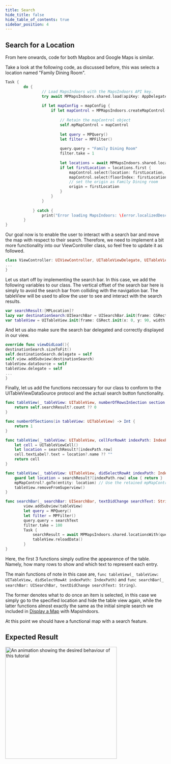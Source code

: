 ```yaml
---
title: Search
hide_title: false
hide_table_of_contents: true
sidebar_position: 4
---
```


## Search for a Location

From here onwards, code for both Mapbox and Google Maps is similar.

Take a look at the following code, as discussed before, this was selects a location named "Family Dining Room".

```swift
Task {
        do {
                // Load MapsIndoors with the MapsIndoors API key.
                try await MPMapsIndoors.shared.load(apiKey: AppDelegate.mApiKey)
                
                if let mapConfig = mapConfig {
                    if let mapControl = MPMapsIndoors.createMapControl(mapConfig: mapConfig) {
                        
                        // Retain the mapControl object
                        self.mpMapControl = mapControl
                        
                        let query = MPQuery()
                        let filter = MPFilter()
                        
                        query.query = "Family Dining Room"
                        filter.take = 1
                        
                        let locations = await MPMapsIndoors.shared.locationsWith(query: query, filter: filter)
                        if let firstLocation = locations.first {
                            mapControl.select(location: firstLocation, behavior: .default)
                            mapControl.select(floorIndex: firstLocation.floorIndex.intValue)
                            // set the origin as Family Dining room
                            origin = firstLocation
                        }
                    }
                }
                
            } catch {
                print("Error loading MapsIndoors: \(error.localizedDescription)")
        }
}
```

Our goal now is to enable the user to interact with a search bar and move the map with respect to their search. Therefore, we need to implement a bit more functionality into our ViewController class, so feel free to update it as followed.

```swift
class ViewController: UIViewController, UITableViewDelegate, UITableViewDataSource, UISearchBarDelegate {
...
}
```

Let us start off by implementing the search bar. In this case, we add the following variables to our class. The vertical offset of the search bar here is simply to avoid the search bar from colliding with the navigation bar. The tableView will be used to allow the user to see and interact with the search results.

```swift
var searchResult:[MPLocation]?
lazy var destinationSearch:UISearchBar = UISearchBar.init(frame: CGRect.init(x: 0, y: 40, width: 0, height: 0))
var tableView = UITableView.init(frame: CGRect.init(x: 0, y: 90, width: UIScreen.main.bounds.width, height: UIScreen.main.bounds.height))
```

And let us also make sure the search bar delegated and correctly displayed in our view.

```swift
override func viewDidLoad(){
destinationSearch.sizeToFit()
self.destinationSearch.delegate = self
self.view.addSubview(destinationSearch)
tableView.dataSource = self
tableView.delegate = self
...
}
```

Finally, let us add the functions neccessary for our class to conform to the UITableViewDataSource protocol and the actual search button functionality.

```swift
func tableView(_ tableView: UITableView, numberOfRowsInSection section: Int) -> Int {
    return self.searchResult?.count ?? 0
}

func numberOfSections(in tableView: UITableView) -> Int {
    return 1
}

func tableView(_ tableView: UITableView, cellForRowAt indexPath: IndexPath) -> UITableViewCell {
    let cell = UITableViewCell()
    let location = searchResult?[indexPath.row]
    cell.textLabel?.text = location?.name ?? ""
    return cell
}

func tableView(_ tableView: UITableView, didSelectRowAt indexPath: IndexPath) {
    guard let location = searchResult?[indexPath.row] else { return }
    mpMapControl?.goTo(entity: location) // Use the retained mpMapControl object
    tableView.removeFromSuperview()
}

func searchBar(_ searchBar: UISearchBar, textDidChange searchText: String) {
        view.addSubview(tableView)
        let query = MPQuery()
        let filter = MPFilter()
        query.query = searchText
        filter.take = 100
        Task {
            searchResult = await MPMapsIndoors.shared.locationsWith(query: query, filter: filter)
            tableView.reloadData()
        }
}
```

Here, the first 3 functions simply outline the appearence of the table. Namely, how many rows to show and which text to represent each entry.

The main functions of note in this case are, `func tableView(_ tableView: UITableView, didSelectRowAt indexPath: IndexPath)` and `func searchBar(_ searchBar: UISearchBar, textDidChange searchText: String)`.

The former denotes what to do once an item is selected, in this case we simply go to the specified location and hide the table view again, while the latter functions almost exactly the same as the initial simple search we included in [Display a Map](/getting-started/ios/display-a-map/) with MapsIndoors.

At this point we should have a functional map with a search feature.

## Expected Result

<img src="/img/getting-started/ios_search.gif" alt="An animation showing the desired behaviour of this tutorial" width="350"/>
